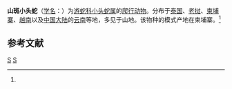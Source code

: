 {{Speciesbox
| name = 山斑小头蛇
| status = 
| status_system = 
| taxon = Oligodon taeniatus
| authority = ([[阿尔伯特·甘瑟|Günther]], 1861)<ref name='id4662'>{{cite web| url =http://www.bioinfo.cn/db05/BjdwSpecies.php?action=view&id=4662| title =山斑小头蛇| work =《中国动物物种编目数据库》| publisher =中国科学院微生物研究所| author =中国科学院动物研究所| accessdate =2009-04-11| deadurl =yes| archiveurl =https://web.archive.org/web/20160305102829/http://www.bioinfo.cn/db05/BjdwSpecies.php?action=view&id=4662| archivedate =2016-03-05}}</ref>
}}

'''山斑小头蛇'''（[[学名|学名]]：{{lang|la|''Oligodon taeniatus''}}）为[[游蛇科|游蛇科]][[小头蛇属|小头蛇属]]的[[爬行动物|爬行动物]]。分布于[[泰国|泰国]]、[[老挝|老挝]]、[[柬埔寨|柬埔寨]]、[[越南|越南]]以及[[中国大陆|中国大陆]]的[[云南|云南]]等地，多见于山地。该物种的模式产地在柬埔寨。<ref name='id4662'/>

== 参考文献 ==
{{reflist}}

{{Taxonbar|from=Q3023756}}

[[Category:小头蛇属|S]]
[[Category:_1861年描述的动物|S]]
